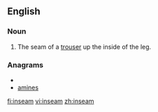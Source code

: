 ==English==
===Noun===
{{en-noun}}

#The seam of a [[trouser]] up the inside of the leg.

===Anagrams===
* {{alphagram|aeimns}}
* [[amines#English|amines]]

[[fi:inseam]]
[[vi:inseam]]
[[zh:inseam]]